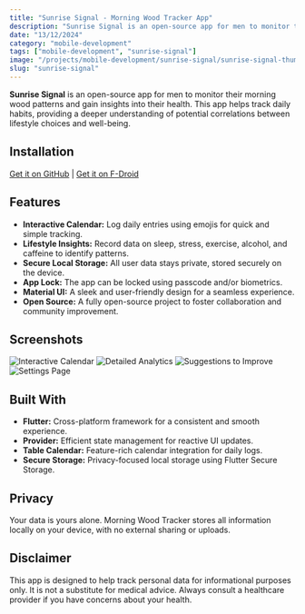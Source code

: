 ```yaml
---
title: "Sunrise Signal - Morning Wood Tracker App"
description: "Sunrise Signal is an open-source app for men to monitor their morning wood patterns and gain insights into their health."
date: "13/12/2024"
category: "mobile-development"
tags: ["mobile-development", "sunrise-signal"]
image: "/projects/mobile-development/sunrise-signal/sunrise-signal-thumbnail.webp"
slug: "sunrise-signal"
---
```


**Sunrise Signal** is an open-source app for men to monitor their morning wood patterns and gain insights into their health. This app helps track daily habits, providing a deeper understanding of potential correlations between lifestyle choices and well-being.

## Installation

[Get it on GitHub](https://github.com/avizitRX/sunrise_signal/releases) | [Get it on F-Droid](https://f-droid.org/packages/com.avizitrx.sunrise.signal/)

## Features

- **Interactive Calendar:** Log daily entries using emojis for quick and simple tracking.
- **Lifestyle Insights:** Record data on sleep, stress, exercise, alcohol, and caffeine to identify patterns.
- **Secure Local Storage:** All user data stays private, stored securely on the device.
- **App Lock:** The app can be locked using passcode and/or biometrics.
- **Material UI:** A sleek and user-friendly design for a seamless experience.
- **Open Source:** A fully open-source project to foster collaboration and community improvement.

## Screenshots

![Interactive Calendar](/projects/mobile-development/sunrise-signal/1.png)
![Detailed Analytics](/projects/mobile-development/sunrise-signal/2.png)
![Suggestions to Improve](/projects/mobile-development/sunrise-signal/3.png)
![Settings Page](/projects/mobile-development/sunrise-signal/4.png)

## Built With

- **Flutter:** Cross-platform framework for a consistent and smooth experience.
- **Provider:** Efficient state management for reactive UI updates.
- **Table Calendar:** Feature-rich calendar integration for daily logs.
- **Secure Storage:** Privacy-focused local storage using Flutter Secure Storage.

## Privacy

Your data is yours alone. Morning Wood Tracker stores all information locally on your device, with no external sharing or uploads.

## Disclaimer

This app is designed to help track personal data for informational purposes only. It is not a substitute for medical advice. Always consult a healthcare provider if you have concerns about your health.

